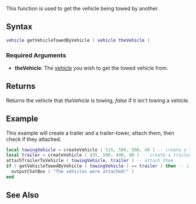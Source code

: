 {{Server client function}}

This function is used to get the vehicle being towed by another.

==Syntax==
<syntaxhighlight lang="lua">vehicle getVehicleTowedByVehicle ( vehicle theVehicle )</syntaxhighlight>
{{OOP||[[/vehicle.md|vehicle]]:getTowedByVehicle|towedByVehicle}}
===Required Arguments===
*'''theVehicle''': The [[/vehicle.md|vehicle]] you wish to get the towed vehicle from.

==Returns==
Returns the vehicle that ''theVehicle'' is towing, ''false'' if it isn't towing a vehicle.

==Example==
This example will create a trailer and a trailer-tower, attach them, then check if they attached.
<syntaxhighlight lang="lua">
local towingVehicle = createVehicle ( 515, 500, 500, 40 ) -- create a trailer-tower (roadtrain)
local trailer = createVehicle ( 435, 500, 490, 40 ) -- create a trailer
attachTrailerToVehicle ( towingVehicle, trailer ) -- attach them
if ( getVehicleTowedByVehicle ( towingVehicle ) == trailer ) then -- if it attached
  outputChatBox ( "The vehicles were attached!" )
end
</syntaxhighlight>

==See Also==
{{Vehicle functions}}